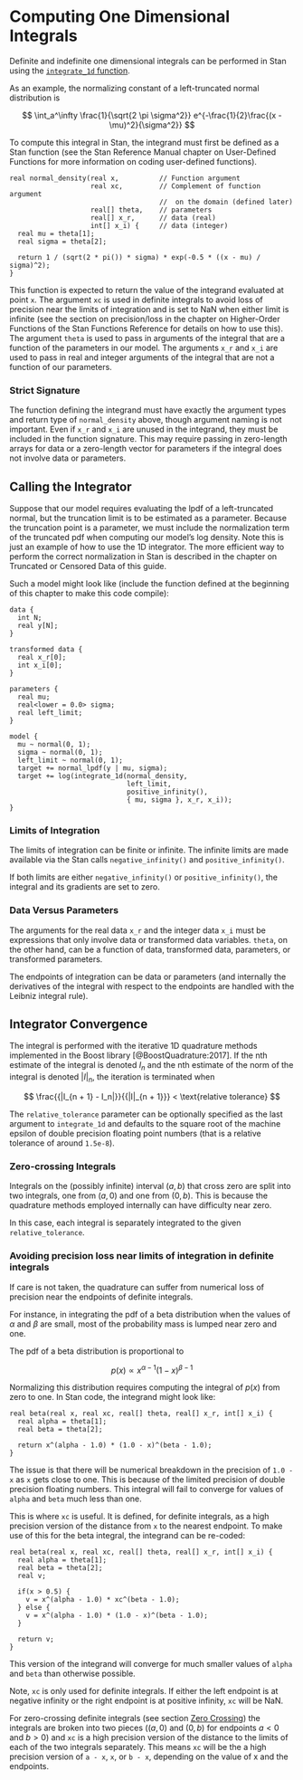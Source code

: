 # Computing One Dimensional Integrals {#integrate-1d}


Definite and indefinite one dimensional integrals can be performed in Stan
using the [`integrate_1d` function](/docs/2_19/functions-reference/functions-1d-integrator.html).

As an example, the normalizing constant of a left-truncated normal distribution is

$$
  \int_a^\infty \frac{1}{\sqrt{2 \pi \sigma^2}} e^{-\frac{1}{2}\frac{(x - \mu)^2}{\sigma^2}}
$$


To compute this integral in Stan, the integrand must first be defined as a Stan function
(see the Stan Reference Manual chapter on User-Defined Functions
for more information on coding user-defined functions).

```
real normal_density(real x,          // Function argument
                    real xc,         // Complement of function argument
                                     //  on the domain (defined later)
                    real[] theta,    // parameters
                    real[] x_r,      // data (real)
                    int[] x_i) {     // data (integer)
  real mu = theta[1];
  real sigma = theta[2];

  return 1 / (sqrt(2 * pi()) * sigma) * exp(-0.5 * ((x - mu) / sigma)^2);
}
```


This function is expected to return the value of the integrand evaluated at point `x`. The
argument `xc` is used in definite integrals to avoid loss of precision near
the limits of integration and is set to NaN when either limit is infinite
(see the  section on precision/loss in the chapter on 
Higher-Order Functions
of the Stan Functions Reference for details on how to use this).
The argument `theta` is used to pass in arguments of the integral
that are a function of the parameters in our model. The arguments `x_r`
and `x_i` are used to pass in real and integer arguments of the integral that are
not a function of our parameters.

### Strict Signature

The function defining the integrand must have exactly the argument types and
return type of `normal_density` above, though argument naming is not important.
Even if `x_r` and `x_i` are unused in the integrand, they must be
included in the function signature. This may require passing in zero-length arrays
for data or a zero-length vector for parameters if the integral does not involve
data or parameters.

## Calling the Integrator

Suppose that our model requires evaluating the lpdf of a left-truncated normal, but
the truncation limit is to be estimated as a parameter. Because the truncation
point is a parameter, we must include the normalization term of the truncated pdf when
computing our model's log density. Note this is just an example of how to use the
1D integrator. The more efficient way to perform the correct normalization in Stan
is described in the chapter on Truncated or Censored Data of this guide.

Such a model might look like (include the function defined at the beginning of this
chapter to make this code compile):

```
data {
  int N;
  real y[N];
}

transformed data {
  real x_r[0];
  int x_i[0];
}

parameters {
  real mu;
  real<lower = 0.0> sigma;
  real left_limit;
}

model {
  mu ~ normal(0, 1);
  sigma ~ normal(0, 1);
  left_limit ~ normal(0, 1);
  target += normal_lpdf(y | mu, sigma);
  target += log(integrate_1d(normal_density,
                             left_limit,
                             positive_infinity(),
                             { mu, sigma }, x_r, x_i));
}
```

### Limits of Integration

The limits of integration can be finite or infinite. The infinite limits are
made available via the Stan calls `negative_infinity()` and
`positive_infinity()`.

If both limits are either `negative_infinity()` or
`positive_infinity()`, the integral and its gradients are set to zero.

### Data Versus Parameters

The arguments for the real data `x_r` and the integer data `x_i`
must be expressions that only involve data or transformed data variables.
`theta`, on the other hand, can be a function of data, transformed data,
parameters, or transformed parameters.

The endpoints of integration can be data or parameters (and internally the
derivatives of the integral with respect to the endpoints are handled
with the Leibniz integral rule).

## Integrator Convergence

The integral is performed with the iterative 1D quadrature methods implemented
in the Boost library [@BoostQuadrature:2017]. If the nth estimate of the
integral is denoted $I_n$ and the nth estimate of the norm of the integral is
denoted $|I|_n$, the iteration is terminated when

$$
  \frac{{|I_{n + 1} - I_n|}}{{|I|_{n + 1}}} < \text{relative tolerance}
$$


The `relative_tolerance` parameter can be optionally specified as the
last argument to `integrate_1d` and defaults to the square root of the
machine epsilon of double precision floating point numbers (that is a relative
tolerance of around `1.5e-8`).

### Zero-crossing Integrals {#zero-crossing}

Integrals on the (possibly infinite) interval $(a, b)$ that cross zero are
split into two integrals, one from $(a, 0)$ and one from $(0, b)$. This is
because the quadrature methods employed internally can have difficulty near
zero.

In this case, each integral is separately integrated to the given
`relative_tolerance`.

### Avoiding precision loss near limits of integration in definite integrals {#integral-precision}

If care is not taken, the quadrature can suffer from numerical loss of
precision near the endpoints of definite integrals.

For instance, in integrating the pdf of a beta distribution when the values of
$\alpha$ and $\beta$ are small, most of the probability mass is lumped near zero
and one.

The pdf of a beta distribution is proportional to

$$
p(x) \propto x^{\alpha - 1}(1 - x)^{\beta - 1}
$$


Normalizing this distribution requires computing the integral of $p(x)$ from
zero to one. In Stan code, the integrand might look like:

```
real beta(real x, real xc, real[] theta, real[] x_r, int[] x_i) {
  real alpha = theta[1];
  real beta = theta[2];

  return x^(alpha - 1.0) * (1.0 - x)^(beta - 1.0);
}
```

The issue is that there will be numerical breakdown in the precision of
`1.0 - x` as `x` gets close to one. This is because of the limited
precision of double precision floating numbers. This integral will fail to
converge for values of `alpha` and `beta` much less than one.

This is where `xc` is useful. It is defined, for definite integrals,
as a high precision version of the distance from `x` to the nearest
endpoint. To make use of this for the beta integral, the integrand can be
re-coded:

```
real beta(real x, real xc, real[] theta, real[] x_r, int[] x_i) {
  real alpha = theta[1];
  real beta = theta[2];
  real v;

  if(x > 0.5) {
    v = x^(alpha - 1.0) * xc^(beta - 1.0);
  } else {
    v = x^(alpha - 1.0) * (1.0 - x)^(beta - 1.0);
  }

  return v;
}
```

This version of the integrand will converge for much smaller values of
`alpha` and `beta` than otherwise possible.

Note, `xc` is only used for definite integrals. If either the left endpoint
is at negative infinity or the right endpoint is at positive infinity, `xc`
will be NaN.

For zero-crossing definite integrals (see section [Zero Crossing](#zero-crossing)) the
integrals are broken into two pieces ($(a, 0)$ and $(0, b)$ for endpoints
$a < 0$ and $b > 0$) and `xc` is a high precision version of the distance
to the limits of each of the two integrals separately. This means `xc` will
be the a high precision version of `a - x`, `x`, or `b - x`,
depending on the value of x and the endpoints.
